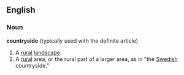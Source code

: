 ==English==
===Noun===
'''countryside''' (typically used with the definite article)
# A [[rural]] [[landscape]]. 
# A [[rural]] area, or the rural part of a larger area, as in "the [[Swedish]] countryside."